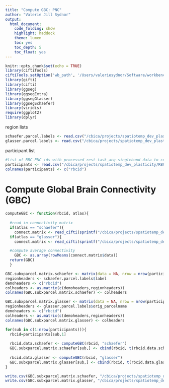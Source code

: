 ```yaml
---
title: "Compute GBC: PNC"
author: "Valerie Jill Sydnor"
output:
  html_document:
    code_folding: show
    highlight: haddock
    theme: lumen
    toc: yes
    toc_depth: 5
    toc_float: yes
---
```


```r
knitr::opts_chunk$set(echo = TRUE)
library(ciftiTools)
ciftiTools.setOption('wb_path', '/Users/valeriesydnor/Software/workbench/')
library(gifti)
library(cifti)
library(ggseg)
library(ggsegExtra)
library(ggsegGlasser)
library(ggsegSchaefer)
library(viridis)
require(ggplot2)
library(dplyr)
```

region lists
```r
schaefer.parcel.labels <- read.csv("/cbica/projects/spatiotemp_dev_plasticity/atlases/schaefer400_regionlist.csv", header = T)
glasser.parcel.labels <- read.csv("/cbica/projects/spatiotemp_dev_plasticity/atlases/glasser360_regionlist.csv", header = T)
```

participant list
```r
#list of RBC-PNC ids with processed rest-task_acq-singleband data to compute GBC on
participants <- read.csv("/cbica/projects/spatiotemp_dev_plasticity/RBC_timeseries/PNC/PNC_timeseries_processed.txt", header=F)
colnames(participants) <- c("rbcid") 
```

# Compute Global Brain Connectivity (GBC)

```r
computeGBC <- function(rbcid, atlas){
  
  #read in connectivity matrix
  if(atlas == "schaefer"){
    connect.matrix <- read_cifti(sprintf("/cbica/projects/spatiotemp_dev_plasticity/Inhibition/PNC/GBC/%1$s/%1$s_ses-PNC1_task-rest_acq-singleband_space-fsLR_atlas-Schaefer417_den-91k_den-91k_bold.pconn.nii",rbcid))} #400 x 400 matrix
  if(atlas == "glasser"){
    connect.matrix <- read_cifti(sprintf("/cbica/projects/spatiotemp_dev_plasticity/Inhibition/PNC/GBC/%1$s/%1$s_ses-PNC1_task-rest_acq-singleband_space-fsLR_atlas-Glasser_den-91k_den-91k_bold.pconn.nii",rbcid))} #360 x 360 matrix

  #compute average connectivity 
    GBC <- as.array(rowMeans(connect.matrix$data))
  return(GBC)
  }
```

```r
GBC.subxparcel.matrix.schaefer <- matrix(data = NA, nrow = nrow(participants), ncol = 401)
regionheaders <- schaefer.parcel.labels$label
demoheaders <- c("rbcid")
colheaders <- as.matrix(c(demoheaders,regionheaders))
colnames(GBC.subxparcel.matrix.schaefer) <- colheaders

GBC.subxparcel.matrix.glasser <- matrix(data = NA, nrow = nrow(participants), ncol = 361)
regionheaders <- glasser.parcel.labels$orig_parcelname
demoheaders <- c("rbcid")
colheaders <- as.matrix(c(demoheaders,regionheaders))
colnames(GBC.subxparcel.matrix.glasser) <- colheaders

for(sub in c(1:nrow(participants))){
  rbcid=participants[sub,1]
  
  rbcid.data.schaefer <- computeGBC(rbcid, "schaefer")
  GBC.subxparcel.matrix.schaefer[sub,] <- cbind(rbcid, t(rbcid.data.schaefer))
  
  rbcid.data.glasser <- computeGBC(rbcid, "glasser")
  GBC.subxparcel.matrix.glasser[sub,] <- cbind(rbcid, t(rbcid.data.glasser))
}

write.csv(GBC.subxparcel.matrix.schaefer, "/cbica/projects/spatiotemp_dev_plasticity/Inhibition/PNC/GBC/GBC_subxparcel_matrix_schaefer.csv", row.names=F, quote=F)
write.csv(GBC.subxparcel.matrix.glasser, "/cbica/projects/spatiotemp_dev_plasticity/Inhibition/PNC/GBC/GBC_subxparcel_matrix_glasser.csv", row.names=F, quote=F)
```
